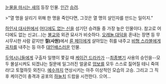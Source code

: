 [[눈물을 마시는 새]]의 등장 인물. [[인간]] [[승려]].

>"열 명을 살리기 위해 한 명을 죽인다면, 그것은 열 명의 살인자를 만드는 일이지."

[[하인샤 대사원]]에서 [[어디에도 없는 신]]을 섬기던 승려들 중 가장 높은 인물이다. 참고로 어디에도 없는 신교(...)는 [[불교]]와 외관 묘사가 비슷하다.
[[오레놀 대덕]]을 혼내는 장면 등 무시무시한 사람 같지만 '''절(사원)'''에서  [[륜 페이]]에게 살아있는 쥐를 내주고 [[비형 스라블]]에게 [[곡차]]를 내주는 등 아주 [[대인배]]스러운 인물. 

[[두억시니]]들에게 구출자 일행이 쫓길 때 [[케이건 드라카]]가 --[[최종병기]] 사용의 승인을--모두 몰살시켜도 되겠냐는 질문에 일그러진 얼굴로 [[업보]]를 모두 스스로 짊어질 테니 죽여라!고 토혈하듯 외친다. [[예수]]까지 연상시키는 아주 이상적인 모습의 고승. 그리고 그 직후 케이건이 충격과 공포의 [[하늘치]] 드랍을 시전한다. 으어...
